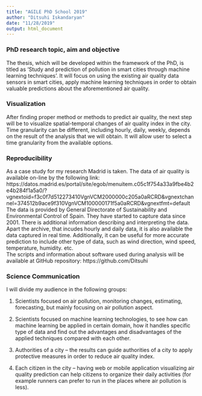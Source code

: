 ```yaml
---
title: "AGILE PhD School 2019"
author: "Ditsuhi Iskandaryan"
date: "11/28/2019"
output: html_document
---
```




### PhD research topic, aim and objective

The thesis, which will be developed within the framework of the PhD, is titled as ‘Study and prediction of pollution in smart cities through machine learning techniques’. It will focus on using the existing air quality data sensors in smart cities, apply machine learning techniques in order to obtain valuable predictions about the aforementioned air quality.



### Visualization

After finding proper method or methods to predict air quality, the next step will be to visualize spatial-temporal changes of air quality index in the city.  Time granularity can be different, including hourly, daily, weekly, depends on the result of the analysis that we will obtain.  It will allow user to select a time granularity from the available options. 



### Reproducibility

As a case study for my research Madrid is taken. The data of air quality is available on-line by the following link: 
https://datos.madrid.es/portal/site/egob/menuitem.c05c1f754a33a9fbe4b2e4b284f1a5a0/?vgnextoid=f3c0f7d512273410VgnVCM2000000c205a0aRCRD&vgnextchannel=374512b9ace9f310VgnVCM100000171f5a0aRCRD&vgnextfmt=default
The data is provided by General Directorate of Sustainability and Environmental Control of Spain. They have started to capture data since 2001. There is additional information describing and interpreting the data.  Apart the archive, that incudes hourly and daily data, it is also available the data captured in real time.
Additionally, it can be useful for more accurate prediction to include other type of data, such as wind direction, wind speed, temperature, humidity. etc.  
The scripts and information about software used during analysis will be available at GitHub repository: https://github.com/Ditsuhi




### Science Communication

I will divide my audience in the following groups:

1.  Scientists focused on air pollution, monitoring changes, estimating, forecasting, but mainly focusing on air pollution aspect.

2. Scientists focused on machine learning technologies, to see how can machine learning be applied in certain domain, how it handles specific type of data and find out the advantages and disadvantages of the applied techniques compared with each other.

3. Authorities of a city – the results can guide authorities of a city to apply protective measures in order to reduce air quality index.

4. Each citizen in the city – having web or mobile application visualizing air quality prediction can help citizens to organize their daily activities (for example runners can prefer to run in the places where air pollution is less).



